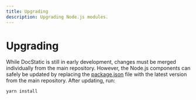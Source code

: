 ```yaml
---
title: Upgrading
description: Upgrading Node.js modules.
---
```


# Upgrading

While DocStatic is still in early development, changes must be merged individually from the main repository. However, the Node.js components can safely be updated by replacing the [package.json](https://github.com/aowendev/docstatic/blob/main/package.json) file with the latest version from the main repository. After updating, run:

```shell
yarn install
```
